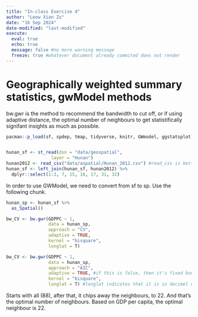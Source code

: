 ```yaml
---
title: "In-class Exercise 4"
author: "Leow Xian Zu"
date: "16 Sep 2024"
date-modified: "last-modified"
execute:
  eval: true
  echo: true 
  message: false #no more warning message
  freeze: true #whatever document already commited does not render
---
```


# Geographically weighted summary statistics, gwModel methods

bw.gwr is the method to recommend the bandwidth to cut off, or if using adaptive distance, the optimal number of neighbours to get statistifically signifant insights as much as possible.

```r
pacman::p_load(sf, spdep, tmap, tidyverse, knitr, GWmodel, ggstatsplot)


hunan_sf <- st_read(dsn = "data/geospatial", 
                 layer = "Hunan")
hunan2012 <- read_csv("data/aspatial/Hunan_2012.csv") #read_csv is better
hunan_sf <- left_join(hunan_sf, hunan2012) %>%
  dplyr::select(1:3, 7, 15, 16, 17, 31, 32)
```

In order to use GWModel, we need to convert from sf to sp.
Use the following chunk.

```r
hunan_sp <- hunan_sf %>%
  as_Spatial()
```

```r
bw_CV <- bw.gwr(GDPPC ~ 1,
                data = hunan_sp,
                approach = "CV",
                adaptive = TRUE,
                kernel = "bisquare",
                longlat = T)
```

```r
bw_CV <- bw.gwr(GDPPC ~ 1,
                data = hunan_sp,
                approach = "AIC",
                adaptive = TRUE, #if this is false, then it's fixed bandwidth
                kernel = "bisquare",
                longlat = T) #longlat indicates that it is in decimel degree. documentation says if it's set to TRUE, it applies "great circle distance calculation" Only thing to take note here, is because it is global, it is in kilometres (converted to kilometres). Later when we see the results of a fixed kernel, they are in km.
```

Starts with all (88), after that, it chips away the neighbours, to 22. And that's the optimal number of neighbours. Based on GDP per capita, the optimal neighbour is 22.